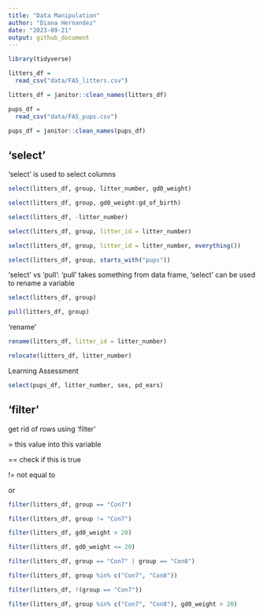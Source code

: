 ```yaml
---
title: "Data Manipulation"
author: "Diana Hernandez"
date: "2023-09-21"
output: github_document
---
```


```r
library(tidyverse)
```

```r
litters_df = 
  read_csv("data/FAS_litters.csv")

litters_df = janitor::clean_names(litters_df)

pups_df = 
  read_csv("data/FAS_pups.csv")

pups_df = janitor::clean_names(pups_df)
```

## 'select'

'select' is used to select columns

```r
select(litters_df, group, litter_number, gd0_weight)

select(litters_df, group, gd0_weight:gd_of_birth)

select(litters_df, -litter_number)

select(litters_df, group, litter_id = litter_number)

select(litters_df, group, litter_id = litter_number, everything())

select(litters_df, group, starts_with("pups"))
```

'select' vs 'pull': 'pull' takes something from data frame, 'select' can be used to rename a variable

```r
select(litters_df, group)

pull(litters_df, group)
```

'rename'

```r
rename(litters_df, litter_id = litter_number)

relocate(litters_df, litter_number)
```

Learning Assessment

```r
select(pups_df, litter_number, sex, pd_ears)
```

## 'filter'

get rid of rows using 'filter'

= this value into this variable

== check if this is true

!= not equal to

| or 

```r
filter(litters_df, group == "Con7")

filter(litters_df, group != "Con7")

filter(litters_df, gd0_weight > 20)

filter(litters_df, gd0_weight <= 20)

filter(litters_df, group == "Con7" | group == "Con8")

filter(litters_df, group %in% c("Con7", "Con8"))

filter(litters_df, !(group == "Con7"))

filter(litters_df, group %in% c("Con7", "Con8"), gd0_weight > 20)
```




